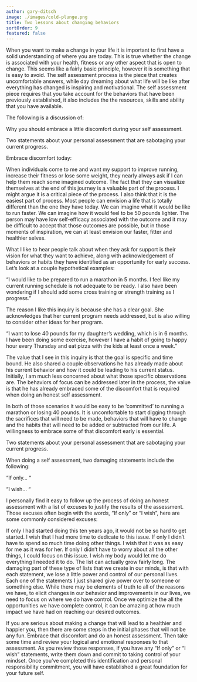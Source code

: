 ```yaml
---
author: gary-ditsch
image: ./images/cold-plunge.png
title: Two lessons about changing behaviors
sortOrder: 9
featured: false
---
```


When you want to make a change in your life it is important to first have a solid understanding of where you are today. This is true whether the change is associated with your health, fitness or any other aspect that is open to change. This seems like a fairly basic principle, however it is something that is easy to avoid. The self assessment process is the piece that creates uncomfortable answers, while day dreaming about what life will be like after everything has changed is inspiring and motivational. The self assessment piece requires that you take account for the behaviors that have been previously established, it also includes the the resources, skills and ability that you have available.

The following is a discussion of:

Why you should embrace a little discomfort during your self assessment.

Two statements about your personal assessment that are sabotaging your current progress.

Embrace discomfort today:

When individuals come to me and want my support to improve running, increase their fitness or lose some weight, they nearly always ask if I can help them reach some imagined outcome. The fact that they can visualize themselves at the end of this journey is a valuable part of the process. I might argue it is a critical piece of the process. I also think that it is the easiest part of process. Most people can envision a life that is totally different than the one they have today. We can imagine what it would be like to run faster. We can imagine how it would feel to be 50 pounds lighter. The person may have low self-efficacy associated with the outcome and it may be difficult to accept that those outcomes are possible, but in those moments of inspiration, we can at least envision our faster, fitter and healthier selves.

What I like to hear people talk about when they ask for support is their vision for what they want to achieve, along with acknowledgement of behaviors or habits they have identified as an opportunity for early success. Let’s look at a couple hypothetical examples:

“I would like to be prepared to run a marathon in 5 months. I feel like my current running schedule is not adequate to be ready. I also have been wondering if I should add some cross training or strength training as I progress.”

The reason I like this inquiry is because she has a clear goal. She acknowledges that her current program needs addressed, but is also willing to consider other ideas for her program.

“I want to lose 40 pounds for my daughter’s wedding, which is in 6 months. I have been doing some exercise, however I have a habit of going to happy hour every Thursday and eat pizza with the kids at least once a week.”

The value that I see in this inquiry is that the goal is specific and time bound. He also shared a couple observations he has already made about his current behavior and how it could be leading to his current status. Initially, I am much less concerned about what those specific observations are. The behaviors of focus can be addressed later in the process, the value is that he has already embraced some of the discomfort that is required when doing an honest self assessment.

In both of those scenarios it would be easy to be ‘committed’ to running a marathon or losing 40 pounds. It is uncomfortable to start digging through the sacrifices that will need to be made, behaviors that will have to change and the habits that will need to be added or subtracted from our life. A willingness to embrace some of that discomfort early is essential.

Two statements about your personal assessment that are sabotaging your current progress.

When doing a self assessment, two damaging statements include the following:

“If only… “

“I wish… “

I personally find it easy to follow up the process of doing an honest assessment with a list of excuses to justify the results of the assessment. Those excuses often begin with the words, “If only” or “I wish”, here are some commonly considered excuses:

If only I had started doing this ten years ago, it would not be so hard to get started.
I wish that I had more time to dedicate to this issue.
If only I didn’t have to spend so much time doing other things.
I wish that it was as easy for me as it was for her.
If only I didn’t have to worry about all the other things, I could focus on this issue.
I wish my body would let me do everything I needed it to do.
The list can actually grow fairly long. The damaging part of these type of lists that we create in our minds, is that with each statement, we lose a little power and control of our personal lives. Each one of the statements I just shared give power over to someone or something else. While there may be elements of truth to all of the reasons we have, to elicit changes in our behavior and improvements in our lives, we need to focus on where we do have control. Once we optimize the all the opportunities we have complete control, it can be amazing at how much impact we have had on reaching our desired outcomes.

If you are serious about making a change that will lead to a healthier and happier you, then there are some steps in the initial phases that will not be any fun. Embrace that discomfort and do an honest assessment. Then take some time and review your logical and emotional responses to that assessment. As you review those responses, if you have any “If only” or “I wish” statements, write them down and commit to taking control of your mindset. Once you’ve completed this identification and personal responsibility commitment, you will have established a great foundation for your future self.